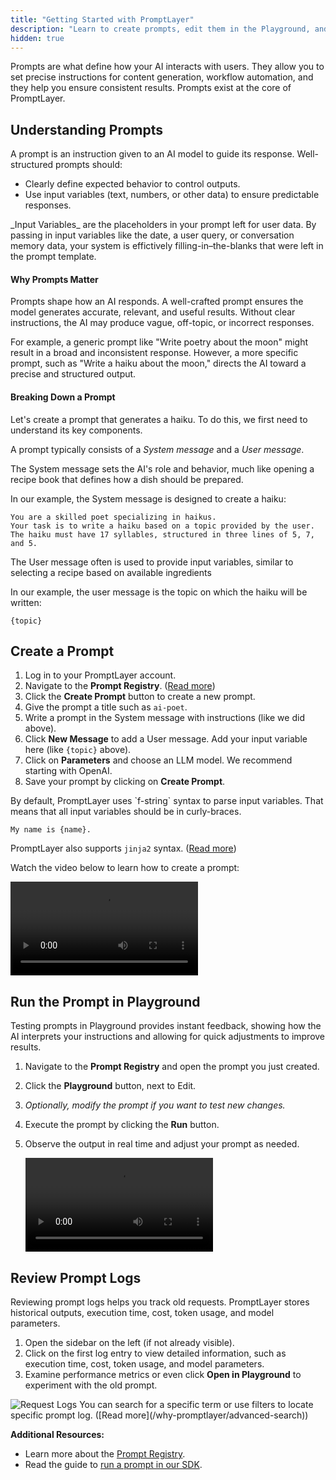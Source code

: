 ```yaml
---
title: "Getting Started with PromptLayer"
description: "Learn to create prompts, edit them in the Playground, and review historical logs."
hidden: true
---
```

Prompts are what define how your AI interacts with users. They allow you to set precise instructions for content generation, workflow automation, and they help you ensure consistent results. Prompts exist at the core of PromptLayer.

## Understanding Prompts

A prompt is an instruction given to an AI model to guide its response. Well-structured prompts should:

- Clearly define expected behavior to control outputs.
- Use input variables (text, numbers, or other data) to ensure predictable responses.

<Info>
_Input Variables_ are the placeholders in your prompt left for user data. By passing in input variables like the date, a user query, or conversation memory data, your system is effictively filling-in–the-blanks that were left in the prompt template.
</Info>

#### Why Prompts Matter

Prompts shape how an AI responds. A well-crafted prompt ensures the model generates accurate, relevant, and useful results. Without clear instructions, the AI may produce vague, off-topic, or incorrect responses.

For example, a generic prompt like "Write poetry about the moon" might result in a broad and inconsistent response. However, a more specific prompt, such as "Write a haiku about the moon," directs the AI toward a precise and structured output.

#### Breaking Down a Prompt

Let's create a prompt that generates a haiku. To do this, we first need to understand its key components.

A prompt typically consists of a _System message_ and a _User message_.

The System message sets the AI's role and behavior, much like opening a recipe book that defines how a dish should be prepared.

In our example, the System message is designed to create a haiku:

```
You are a skilled poet specializing in haikus.
Your task is to write a haiku based on a topic provided by the user.
The haiku must have 17 syllables, structured in three lines of 5, 7, and 5.
```

The User message often is used to provide input variables, similar to selecting a recipe based on available ingredients

In our example, the user message is the topic on which the haiku will be written:

```
{topic}
```

## Create a Prompt

1. Log in to your PromptLayer account.
2. Navigate to the **Prompt Registry**. ([Read more](/features/prompt-registry/overview))
3. Click the **Create Prompt** button to create a new prompt.
4. Give the prompt a title such as `ai-poet`.
5. Write a prompt in the System message with instructions (like we did above).
6. Click **New Message** to add a User message. Add your input variable here (like `{topic}` above).
7. Click on **Parameters** and choose an LLM model. We recommend starting with OpenAI.
8. Save your prompt by clicking on **Create Prompt**.

<Info>
By default, PromptLayer uses `f-string` syntax to parse input variables. That means that all input variables should be in curly-braces. 

`My name is {name}.`

PromptLayer also supports `jinja2` syntax. ([Read more](/features/prompt-registry/overview#string-formats))
</Info>

Watch the video below to learn how to create a prompt:

<video controls>
  <source src="./videos/create-prompt.mp4" type="video/mp4" />
</video>

## Run the Prompt in Playground

Testing prompts in Playground provides instant feedback, showing how the AI interprets your instructions and allowing for quick adjustments to improve results.

1. Navigate to the **Prompt Registry** and open the prompt you just created.
2. Click the **Playground** button, next to Edit.
3. _Optionally, modify the prompt if you want to test new changes._
4. Execute the prompt by clicking the **Run** button.
5. Observe the output in real time and adjust your prompt as needed.

   <video controls>
     <source src="./videos/run-playground.mp4" type="video/mp4" />
   </video>

## Review Prompt Logs

Reviewing prompt logs helps you track old requests. PromptLayer stores historical outputs, execution time, cost, token usage, and model parameters.

1. Open the sidebar on the left (if not already visible).
2. Click on the first log entry to view detailed information, such as execution time, cost, token usage, and model parameters.
3. Examine performance metrics or even click **Open in Playground** to experiment with the old prompt.

<img src="./images/request-logs.gif" alt="Request Logs" />

<Info>
You can search for a specific term or use filters to locate specific prompt log. ([Read more](/why-promptlayer/advanced-search))
</Info>

**Additional Resources:**

- Learn more about the [Prompt Registry](/features/prompt-registry/overview).
- Read the guide to [run a prompt in our SDK](/running-requests/promptlayer-run#run).

